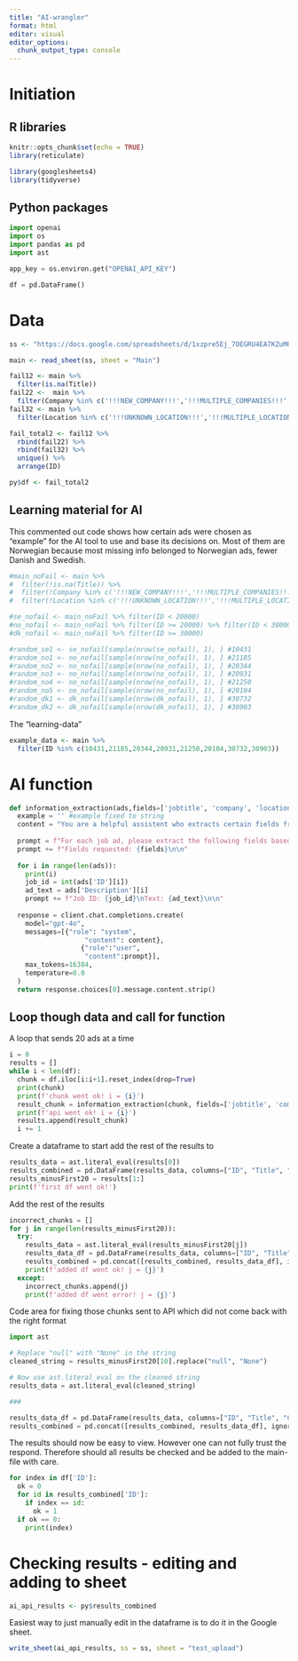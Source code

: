 ```yaml
---
title: "AI-wrangler"
format: html
editor: visual
editor_options: 
  chunk_output_type: console
---
```


# Initiation

## R libraries

```r
knitr::opts_chunk$set(echo = TRUE)
library(reticulate)

library(googlesheets4)
library(tidyverse)
```

## Python packages

```python
import openai
import os
import pandas as pd
import ast

app_key = os.environ.get("OPENAI_API_KEY")

df = pd.DataFrame()
```

# Data

```r
ss <- "https://docs.google.com/spreadsheets/d/1xzpre5Ej_7OEGRU4EA7KZuMQnSz5YCyTx5Sdbml6bQE/edit#gid=0"

main <- read_sheet(ss, sheet = "Main")

fail12 <- main %>% 
  filter(is.na(Title))
fail22 <-  main %>% 
  filter(Company %in% c('!!!NEW_COMPANY!!!','!!!MULTIPLE_COMPANIES!!!','Employment/staffing agency'))
fail32 <- main %>% 
  filter(Location %in% c('!!!UNKNOWN_LOCATION!!!','!!!MULTIPLE_LOCATIONS!!!','!!!NEW_LOCATION!!!'))

fail_total2 <- fail12 %>% 
  rbind(fail22) %>% 
  rbind(fail32) %>%
  unique() %>%
  arrange(ID)

py$df <- fail_total2
```

## Learning material for AI

This commented out code shows how certain ads were chosen as "example" for the AI tool to use and base its decisions on. Most of them are Norwegian because most missing info belonged to Norwegian ads, fewer Danish and Swedish.

```r
#main_noFail <- main %>% 
#  filter(!is.na(Title)) %>% 
#  filter(!Company %in% c('!!!NEW_COMPANY!!!','!!!MULTIPLE_COMPANIES!!!','Employment/staffing agency')) %>%
#  filter(!Location %in% c('!!!UNKNOWN_LOCATION!!!','!!!MULTIPLE_LOCATIONS!!!','!!!NEW_LOCATION!!!'))

#se_nofail <- main_noFail %>% filter(ID < 20000)
#no_nofail <- main_noFail %>% filter(ID >= 20000) %>% filter(ID < 30000)
#dk_nofail <- main_noFail %>% filter(ID >= 30000)

#random_se1 <- se_nofail[sample(nrow(se_nofail), 1), ] #10431
#random_no1 <- no_nofail[sample(nrow(no_nofail), 1), ] #21185
#random_no2 <- no_nofail[sample(nrow(no_nofail), 1), ] #20344
#random_no3 <- no_nofail[sample(nrow(no_nofail), 1), ] #20931
#random_no4 <- no_nofail[sample(nrow(no_nofail), 1), ] #21250
#random_no5 <- no_nofail[sample(nrow(no_nofail), 1), ] #20104
#random_dk1 <- dk_nofail[sample(nrow(dk_nofail), 1), ] #30732
#random_dk2 <- dk_nofail[sample(nrow(dk_nofail), 1), ] #30903
```

The "learning-data"

```r
example_data <- main %>%
  filter(ID %in% c(10431,21185,20344,20931,21250,20104,30732,30903))
```

# AI function

```python
def information_extraction(ads,fields=['jobtitle', 'company', 'location']):
  example = '' #example fixed to string
  content = "You are a helpful assistent who extracts certain fields from job ads. You are asked to extract either jobtitle, company and/or location. Where jobtitle is the jobtitle of the job in the job ad. Company is the company/organisation that is hiring. Location is the city/place where the job is located. You will be provided multiple job ads at once. Each job ad has an ID which is presented before the text. Your response  should be in the form of a python list where each ad has its own list with 4 items. The list should look like '[[ID1,Jobtitle1,Company1,Location1],[ID2,Jobtitle2,Company2,Location2],[ID3,Jobtitle3,Company3,Location3]]'. If you find multiple options for company or location you should include all of them. In those cases should the be put into a list like '[[ID1,Jobtitle1,[Company11,Caompany12],[Location11,Location12]]'. Do not add any text or characters outside of the list and it should be able to be read as a python list."
  
  prompt = f"For each job ad, please extract the following fields based on the texts provided:\n\n"
  prompt += f"Fields requested: {fields}\n\n"
  
  for i in range(len(ads)):
    print(i)
    job_id = int(ads['ID'][i])
    ad_text = ads['Description'][i]
    prompt += f"Job ID: {job_id}\nText: {ad_text}\n\n"
  
  response = client.chat.completions.create(
    model="gpt-4o",
    messages=[{"role": "system", 
                   "content": content},
                  {"role":"user",
                   "content":prompt}],
    max_tokens=16384,
    temperature=0.0
  )
  return response.choices[0].message.content.strip()
```

## Loop though data and call for function

A loop that sends 20 ads at a time

```python
i = 0
results = []
while i < len(df):
  chunk = df.iloc[i:i+1].reset_index(drop=True)
  print(chunk)
  print(f'chunk went ok! i = {i}')
  result_chunk = information_extraction(chunk, fields=['jobtitle', 'company', 'location'])
  print(f'api went ok! i = {i}')
  results.append(result_chunk)
  i += 1
```

Create a dataframe to start add the rest of the results to

```python
results_data = ast.literal_eval(results[0])
results_combined = pd.DataFrame(results_data, columns=["ID", "Title", "Company", "Location"])
results_minusFirst20 = results[1:]
print(f'first df went ok!')
```

Add the rest of the results

```python
incorrect_chunks = []
for j in range(len(results_minusFirst20)):
  try:
    results_data = ast.literal_eval(results_minusFirst20[j])
    results_data_df = pd.DataFrame(results_data, columns=["ID", "Title", "Company", "Location"])
    results_combined = pd.concat([results_combined, results_data_df], ignore_index=True)
    print(f'added df went ok! j = {j}')
  except:
    incorrect_chunks.append(j)
    print(f'added df went error! j = {j}')
```

Code area for fixing those chunks sent to API which did not come back with the right format

```python
import ast

# Replace "null" with "None" in the string
cleaned_string = results_minusFirst20[10].replace("null", "None")

# Now use ast.literal_eval on the cleaned string
results_data = ast.literal_eval(cleaned_string)

###

results_data_df = pd.DataFrame(results_data, columns=["ID", "Title", "Company", "Location"])
results_combined = pd.concat([results_combined, results_data_df], ignore_index=True)
```

The results should now be easy to view. However one can not fully trust the respond. Therefore should all results be checked and be added to the main-file with care.

```python
for index in df['ID']:
  ok = 0
  for id in results_combined['ID']:
    if index == id:
      ok = 1
  if ok == 0:
    print(index)
```

# Checking results - editing and adding to sheet

```r
ai_api_results <- py$results_combined
```

Easiest way to just manually edit in the dataframe is to do it in the Google sheet.

```r
write_sheet(ai_api_results, ss = ss, sheet = "test_upload")
```
